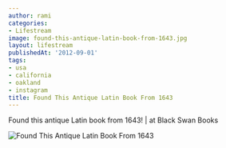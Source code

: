 ```yaml
---
author: rami
categories:
- Lifestream
image: found-this-antique-latin-book-from-1643.jpg
layout: lifestream
publishedAt: '2012-09-01'
tags:
- usa
- california
- oakland
- instagram
title: Found This Antique Latin Book From 1643
---
```


Found this antique Latin book from 1643! | at Black Swan Books

![Found This Antique Latin Book From 1643](/assets/images/content/lifestream/found-this-antique-latin-book-from-1643.jpg)
